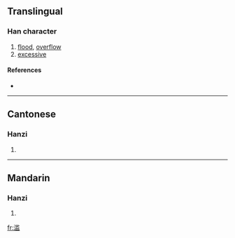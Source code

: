 {{see|濫}}
==Translingual==

===Han character===
{{Han char|rn=85|rad=水|as=10|sn=13|four=|canj=水中戈廿 (ELIT)}}

# [[flood]], [[overflow]]
# [[excessive]]

====References====
* {{Han ref|kx=0643.241|hdz=31698.020|uh=6EE5|ud=28389}}

----

==Cantonese==

===Hanzi===
{{yue-hanzi|jyut=|y=laam6}}

# {{defn|Cantonese}}

----

==Mandarin==

===Hanzi===
{{cmn-hanzi|tra=濫|pin=[[làn]] ([[lan4]])|wg=lan<sup>4</sup>}}

# {{defn|Mandarin}}

[[fr:滥]]
